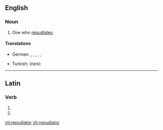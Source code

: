 ==English==

===Noun===
{{en-noun}}

# One who [[repudiate]]s.

====Translations====
{{trans-top}}
* German: {{t|de|Ablehner|m}}, {{t|de|Ablehnerin|f}}, {{t|de|Nichtanerkenner|m}}, {{t|de|Nichtanerkennerin|f}}, {{t|de|Verleugner|m}}, {{t|de|Verleugnerin|f}}
{{trans-mid}}
* Turkish: {{t|tr|reddeden}} (''rare'')
{{trans-bottom}}

----

==Latin==

===Verb===
{{la-verb-form|repudiātor}}

# {{conjugation of|repudiō||2|s|futr|pasv|impr|lang=la}}
# {{conjugation of|repudiō||3|s|futr|pasv|impr|lang=la}}

[[ml:repudiator]]
[[zh:repudiator]]
